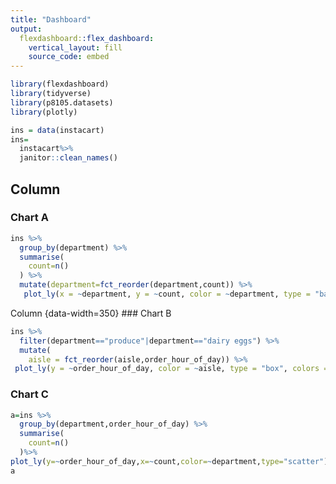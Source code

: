 ```yaml
---
title: "Dashboard"
output: 
  flexdashboard::flex_dashboard:
    vertical_layout: fill
    source_code: embed
---
```


```r
library(flexdashboard)
library(tidyverse)
library(p8105.datasets)
library(plotly)
```
```r
ins = data(instacart)
ins=
  instacart%>%
  janitor::clean_names()
```
Column {data-width=650}
-----------------------------------------------------------------------

### Chart A
```r
ins %>%
  group_by(department) %>%
  summarise(
    count=n()
  ) %>%
  mutate(department=fct_reorder(department,count)) %>%
   plot_ly(x = ~department, y = ~count, color = ~department, type = "bar", colors = "viridis")
```
Column {data-width=350}
### Chart B
```r
ins %>%
  filter(department=="produce"|department=="dairy eggs") %>%
  mutate(
    aisle = fct_reorder(aisle,order_hour_of_day)) %>% 
 plot_ly(y = ~order_hour_of_day, color = ~aisle, type = "box", colors = "viridis")
```
### Chart C
```r
a=ins %>%
  group_by(department,order_hour_of_day) %>%
  summarise(
    count=n()
  )%>%
plot_ly(y=~order_hour_of_day,x=~count,color=~department,type="scatter")
a
```